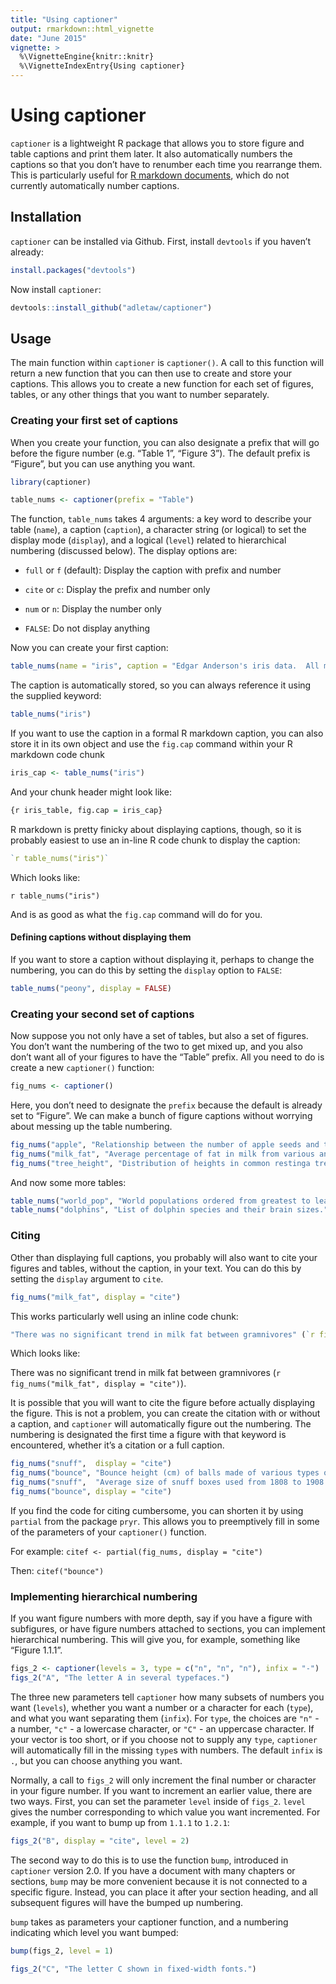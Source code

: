 ```yaml
---
title: "Using captioner"
output: rmarkdown::html_vignette
date: "June 2015"
vignette: >
  %\VignetteEngine{knitr::knitr}
  %\VignetteIndexEntry{Using captioner}
---
```


# Using captioner

`captioner` is a lightweight R package that allows you to store figure and table captions and print them later.  It also automatically numbers the captions so that you don't have to renumber each time you rearrange them.  This is particularly useful for [R markdown documents](http://rmarkdown.rstudio.com/), which do not currently automatically number captions.

## Installation

`captioner` can be installed via Github.  First, install `devtools` if you haven't already:

```r
install.packages("devtools")
```

Now install `captioner`:

```r
devtools::install_github("adletaw/captioner")
```

## Usage

The main function within `captioner` is `captioner()`.  A call to this function will return a new function that you can then use to create and store your captions.  This allows you to create a new function for each set of figures, tables, or any other things that you want to number separately.

### Creating your first set of captions

When you create your function, you can also designate a prefix that will go before the figure number (e.g. "Table 1", "Figure 3").  The default prefix is "Figure", but you can use anything you want.

```r
library(captioner)

table_nums <- captioner(prefix = "Table")
```

The function, `table_nums` takes 4 arguments: a key word to describe your table (`name`), a caption (`caption`), a character string (or logical) to set the display mode (`display`), and a logical (`level`) related to hierarchical numbering (discussed below).  The display options are:

*  `full` or `f` (default): Display the caption with prefix and number

*  `cite` or `c`: Display the prefix and number only

*  `num` or `n`: Display the number only

*  `FALSE`: Do not display anything

Now you can create your first caption:

```r
table_nums(name = "iris", caption = "Edgar Anderson's iris data.  All measurements are in centimetres.")
```

The caption is automatically stored, so you can always reference it using the supplied keyword:

```r
table_nums("iris")
```

If you want to use the caption in a formal R markdown caption, you can also store it in its own object and use the `fig.cap` command within your R markdown code chunk

```r
iris_cap <- table_nums("iris")
```

And your chunk header might look like:

```r
{r iris_table, fig.cap = iris_cap}
```

R markdown is pretty finicky about displaying captions, though, so it is probably easiest to use an in-line R code chunk to display the caption:

```r
`r table_nums("iris")`
```

Which looks like:

`r table_nums("iris")`

And is as good as what the `fig.cap` command will do for you.

#### Defining captions without displaying them

If you want to store a caption without displaying it, perhaps to change the numbering, you can do this by setting the `display` option to `FALSE`:

```r
table_nums("peony", display = FALSE)
```


### Creating your second set of captions

Now suppose you not only have a set of tables, but also a set of figures.  You don't want the numbering of the two to get mixed up, and you also don't want all of your figures to have the "Table" prefix.  All you need to do is create a new `captioner()` function:

```r
fig_nums <- captioner()
```

Here, you don't need to designate the `prefix` because the default is already set to "Figure".  We can make a bunch of figure captions without worrying about messing up the table numbering.

```r
fig_nums("apple", "Relationship between the number of apple seeds and the size of the apple.")
fig_nums("milk_fat", "Average percentage of fat in milk from various animals.")
fig_nums("tree_height", "Distribution of heights in common restinga tree species.")
```

And now some more tables:

```r
table_nums("world_pop", "World populations ordered from greatest to least.")
table_nums("dolphins", "List of dolphin species and their brain sizes.")
```

### Citing

Other than displaying full captions, you probably will also want to cite your figures and tables, without the caption, in your text.  You can do this by setting the `display` argument to `cite`.

```r
fig_nums("milk_fat", display = "cite")
```

This works particularly well using an inline code chunk:

```r
"There was no significant trend in milk fat between gramnivores" (`r fig_nums("milk_fat", display = "cite")`).
```

Which looks like:

There was no significant trend in milk fat between gramnivores (`r fig_nums("milk_fat", display = "cite")`).

It is possible that you will want to cite the figure before actually displaying the figure.  This is not a problem, you can create the citation with or without a caption, and `captioner` will automatically figure out the numbering.  The numbering is designated the first time a figure with that keyword is encountered, whether it's a citation or a full caption.

```r
fig_nums("snuff",  display = "cite")
fig_nums("bounce", "Bounce height (cm) of balls made of various types of rubber.")
fig_nums("snuff",  "Average size of snuff boxes used from 1808 to 1908.")
fig_nums("bounce", display = "cite")
```

If you find the code for citing cumbersome, you can shorten it by using `partial` from the package `pryr`.  This allows you to preemptively fill in some of the parameters of your `captioner()` function.

For example: `citef <- partial(fig_nums, display = "cite")`

Then: `citef("bounce")`

### Implementing hierarchical numbering

If you want figure numbers with more depth, say if you have a figure with subfigures, or have figure numbers attached to sections, you can implement hierarchical numbering.  This will give you, for example, something like "Figure 1.1.1".

```r
figs_2 <- captioner(levels = 3, type = c("n", "n", "n"), infix = "-")
figs_2("A", "The letter A in several typefaces.")
```

The three new parameters tell `captioner` how many subsets of numbers you want (`levels`), whether you want a number or a character for each (`type`), and what you want separating them (`infix`).  For `type`, the choices are `"n"` - a number, `"c"` - a lowercase character, or `"C"` - an uppercase character.  If your vector is too short, or if you choose not to supply any `type`, `captioner` will automatically fill in the missing `type`s with numbers.  The default `infix` is `.`, but you can choose anything you want.

Normally, a call to `figs_2` will only increment the final number or character in your figure number.  If you want to increment an earlier value, there are two ways.  First, you can set the parameter `level` inside of `figs_2`.  `level` gives the number corresponding to which value you want incremented.  For example, if you want to bump up from `1.1.1` to `1.2.1`:

```r
figs_2("B", display = "cite", level = 2)
```

The second way to do this is to use the function `bump`, introduced in `captioner` version 2.0.  If you have a document with many chapters or sections, `bump` may be more convenient because it is not connected to a specific figure.  Instead, you can place it after your section heading, and all subsequent figures will have the bumped up numbering.

`bump` takes as parameters your captioner function, and a numbering indicating which level you want bumped:

```r
bump(figs_2, level = 1)

figs_2("C", "The letter C shown in fixed-width fonts.")
```

